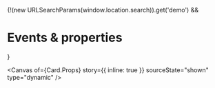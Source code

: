 
<Meta of={Card} name="Events & properties" />

{!(new URLSearchParams(window.location.search)).get('demo') && <h1>Events & properties</h1>}

<Canvas
  of={Card.Props}
  story={{ inline: true }}
  sourceState="shown"
  type="dynamic"
/>

<Controls of={Card.Props} sort="requiredFirst" />
